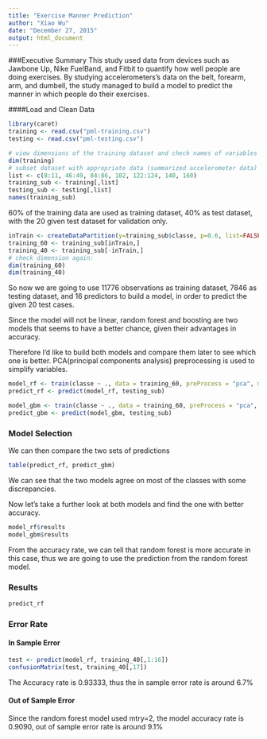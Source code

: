 ```yaml
---
title: "Exercise Manner Prediction"
author: "Xiao Wu"
date: "December 27, 2015"
output: html_document
---
```


###Executive Summary
This study used data from devices such as Jawbone Up, Nike FuelBand, and Fitbit to quantify how well people are doing exercises. By studying accelerometers's data on the belt, forearm, arm, and dumbell, the study managed to build a model to predict the manner in which people do their exercises.    

####Load and Clean Data
```r
library(caret)
training <- read.csv("pml-training.csv")
testing <- read.csv("pml-testing.csv")
```  
``` r
# view dimensions of the training dataset and check names of variables
dim(training)
# subset dataset with appropriate data (summarized accelerometer data)
list <- c(8:11, 46:49, 84:86, 102, 122:124, 140, 160)
training_sub <- training[,list]
testing_sub <- testing[,list]
names(training_sub)
```
    
60% of the training data are used as training dataset, 40% as test dataset, with the 20 given test dataset for validation only.
``` r
inTrain <- createDataPartition(y=training_sub$classe, p=0.6, list=FALSE)
training_60 <- training_sub[inTrain,]
training_40 <- training_sub[-inTrain,]
# check dimension again:
dim(training_60)
dim(training_40)
```
    
So now we are going to use 11776 observations as training dataset, 7846 as testing dataset, and 16 predictors to build a model, in order to predict the given 20 test cases.    

Since the model will not be linear, random forest and boosting are two models that seems to have a better chance, given their advantages in accuracy.    

Therefore I'd like to build both models and compare them later to see which one is better. PCA(principal components analysis) preprocessing is used to simplify variables.    
``` r
model_rf <- train(classe ~ ., data = training_60, preProcess = "pca", method = "rf")
predict_rf <- predict(model_rf, testing_sub)
```
``` r
model_gbm <- train(classe ~ ., data = training_60, preProcess = "pca", method = "gbm", verbose = FALSE)
predict_gbm <- predict(model_gbm, testing_sub)
```

### Model Selection    
We can then compare the two sets of predictions    
``` r
table(predict_rf, predict_gbm)
```
We can see that the two models agree on most of the classes with some discrepancies.    

Now let's take a further look at both models and find the one with better accuracy.    
``` r
model_rf$results
model_gbm$results
```
From the accuracy rate, we can tell that random forest is more accurate in this case, thus we are going to use the prediction from the random forest model.

### Results
``` r
predict_rf
```

### Error Rate
#### In Sample Error
``` r
test <- predict(model_rf, training_40[,1:16])
confusionMatrix(test, training_40[,17])
```
The Accuracy rate is 0.93333, thus the in sample error rate is around 6.7%    

#### Out of Sample Error
Since the random forest model used mtry=2, the model accuracy rate is 0.9090, out of sample error rate is around 9.1%

